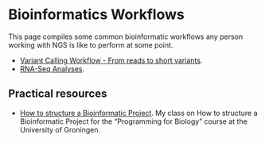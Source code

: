 # Bioinformatics Workflows

This page compiles some common bioinformatic workflows any person working with NGS is like to perform at some point.

* [Variant Calling Workflow - From reads to short variants ](https://nbisweden.github.io/workshop-ngsintro/2105/lab_vc.html).
* [RNA-Seq Analyses](https://nbisweden.github.io/workshop-ngsintro/2105/lab_rnaseq.html).

## Practical resources
* [How to structure a Bioinformatic Project](https://github.com/jorgeamaya/webstats/blob/main/docs/_main_files/How_to_structure_a_bioinformatics_project.pdf). My class on How to structure a Bioinformatic Project for the "Programming for Biology" course at the University of Groningen.
